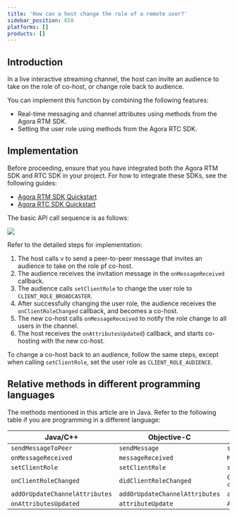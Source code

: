 ```yaml
---
title: 'How can a host change the role of a remote user?'
sidebar_position: 658
platforms: []
products: []
---
```




## Introduction

In a live interactive streaming channel, the host can invite an audience to take on the role of co-host, or change role back to audience.

You can implement this function by combining the following features:

- Real-time messaging and channel attributes using methods from the Agora RTM SDK.
- Setting the user role using methods from the Agora RTC SDK.

## Implementation

Before proceeding, ensure that you have integrated both the Agora RTM SDK and RTC SDK in your project. For how to integrate these SDKs, see the following guides:

- [Agora RTM SDK Quickstart](../../signaling/get-started/get-started-sdk)
- [Agora RTC SDK Quickstart](../../interactive-live-streaming/get-started/get-started-sdk)

The basic API call sequence is as follows:

![](https://web-cdn.agora.io/docs-files/1585030025387)

Refer to the detailed steps for implementation:

1. The host calls v to send a peer-to-peer message that invites an audience to take on the role pf co-host.
2. The audience receives the invitation message in the <Link to="{{Global.SIG_SDK_API_ANDROID}}/interfaceio_1_1agora_1_1rtm_1_1_rtm_client_listener.html#af760814981718fb31d88acb8251d19b6">`onMessageReceived`</Link> callback.
3. The audience calls <Link to="{{Global.API_REF_ANDROID_ROOT}}/class_irtcengine.html#api_irtcengine_setclientrole">`setClientRole`</Link> to change the user role to `CLIENT_ROLE_BROADCASTER`.
4. After successfully changing the user role, the audience receives the `onClientRoleChanged` callback, and becomes a co-host.
5. The new co-host calls <Link to="{{Global.SIG_SDK_API_ANDROID}}/classio_1_1agora_1_1rtm_1_1_rtm_client.html#a997a31e6bfe1edc9b6ef58a931ef3f23">`onMessageReceived`</Link> to notify the role change to all users in the channel.
6. The host receives the <Link to="{{Global.SIG_SDK_API_ANDROID}}/interfaceio_1_1agora_1_1rtm_1_1_rtm_channel_listener.html#a2904a1f1f78c497b9176fffb853be96f">`onAttributesUpdated`</Link>) callback, and starts co-hosting with the new co-host.

To change a co-host back to an audience, follow the same steps, except when calling `setClientRole`, set the user role as `CLIENT_ROLE_AUDIENCE`.

## Relative methods in different programming languages

The methods mentioned in this article are in Java. Refer to the following table if you are programming in a different language:

| Java/C++ | Objective-C | JavaScript |
| ---------------- | ---------------- | ---------------- |
| `sendMessageToPeer`      | `sendMessage`     | `sendMessage`      |
| `onMessageReceived` | `messageReceived` | `MessageFromPeer` |
| `setClientRole` | `setClientRole` | `setClientRole` |
| `onClientRoleChanged` | `didClientRoleChanged` | `Client.on("client-role-changed")` |
| `addOrUpdateChannelAttributes` | `addOrUpdateChannelAttributes` | `addOrUpdateChannelAttributes` |
| `onAttributesUpdated` | `attributeUpdate` | `AttributesUpdated` |